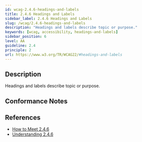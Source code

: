 ```yaml
---
id: wcag-2.4.6-headings-and-labels
title: 2.4.6 Headings and Labels
sidebar_label: 2.4.6 Headings and Labels
slug: /wcag/2.4.6-headings-and-labels
description: "Headings and labels describe topic or purpose."
keywords: [wcag, accessibility, headings-and-labels]
sidebar_position: 6
level: AA
guideline: 2.4
principle: 2
url: https://www.w3.org/TR/WCAG22/#headings-and-labels
---
```


## Description

Headings and labels describe topic or purpose.

## Conformance Notes

<Project name="ads"></Project>

<Project name="scix">
  <Support />
</Project>

## References

- [How to Meet 2.4.6](https://www.w3.org/WAI/WCAG22/quickref/#headings-and-labels)
- [Understanding 2.4.6](https://www.w3.org/WAI/WCAG22/Understanding/headings-and-labels.html)
